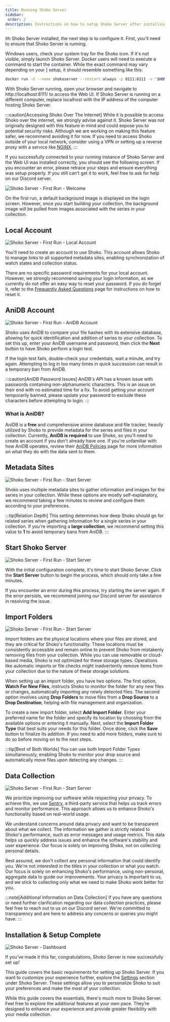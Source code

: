 ```yaml
---
title: Running Shoko Server
sidebar:
 order: 2
description: Instructions on how to setup Shoko Server after installing.
---
```


ith Shoko Server installed, the next step is to configure it. First, you'll need to ensure that Shoko Server is running.

Windows users, check your system tray for the Shoko icon. If it's not visible, simply launch Shoko Server. Docker
users will need to execute a command to start the container. While the exact command may vary depending on your ]
setup, it should resemble something like this:


```sh title="Example Command"
docker run -d --name shokoserver --restart always -p 8111:8111 -v "$HOME/.shoko:/home/shoko/.shoko" -v "/path/to/anime:/mnt/anime" -v "/path/to/import:/mnt/import" -e PUID=$UID -e PGID=$GID shokoanime/server:latest
```

With Shoko Server running, open your browser and navigate to http://localhost:8111/ to access the Web UI. If Shoko
Server is running on a different computer, replace localhost with the IP address of the computer hosting Shoko Server.

:::caution[Accessing Shoko Over The Internet]
While it is possible to access Shoko over the internet, we strongly advise against it. Shoko Server was not originally
designed with this feature in mind and could expose you to potential security risks. Although we are working on
making this feature safer, we recommend avoiding it for now. If you need to access Shoko outside of your local
network, consider using a VPN or setting up a reverse proxy with a service like
[NGINX](https://www.nginx.com/).
:::

If you successfully connected to your running instance of Shoko Server and the Web UI was installed correctly, you
should see the following screen. If you encounter an error, please retrace your steps and ensure everything was setup
properly. If you still can't get it to work, feel free to ask for help on our Discord server.

![Shoko Server - First Run - Welcome](../../../assets/img/shoko-server/shoko-server-first-run-welcome.jpg)

On the first run, a default background image is displayed on the login screen. However, once you start building your
collection, the background image will be pulled from images associated with the series in your collection.

## Local Account

![Shoko Server - First Run - Local Account](../../../assets/img/shoko-server/shoko-server-first-run-local-account.jpg)

You'll need to create an account to use Shoko. This account allows Shoko to manage links to all supported metadata
sites, enabling synchronization of watch states and collection status.

There are no specific password requirements for your local account. However, we strongly recommend saving your login
information, as we currently do not offer an easy way to reset your password. If you do forget it, refer to
the [Frequently Asked Questions](../../faq) page for instructions on how to reset it.

## AniDB Account

![Shoko Server - First Run - AniDB Account](../../../assets/img/shoko-server/shoko-server-first-run-anidb-account.jpg)

Shoko uses AniDB to compare your file hashes with its extensive database, allowing for quick identification and
addition of series to your collection. To set this up, enter your AniDB username and password, then click the
**Next** button to have Shoko perform a login test.

If the login test fails, double-check your credentials, wait a minute, and try again. Attempting to log in too many
times in quick succession can result in a temporary ban from AniDB.

:::caution[AniDB Password Issues]
AniDB's API has a known issue with passwords containing non-alphanumeric characters. This is an issue on their end
with no estimated time for a fix. To avoid getting your account temporarily banned, please update your password
to exclude these characters before attempting to login.
:::

### What is AniDB?

AniDB is a **free** and comprehensive anime database and file tracker, heavily utilized by Shoko to provide metadata
for the series and files in your collection. Currently, **AniDB is required** to use Shoko, so you'll need to create
an account if you don't already have one. If you're unfamiliar with how AniDB operates, review their
[AniDB Policies](https://anidb.net/policy) page for more information on what they do with the data sent to them.

## Metadata Sites

![Shoko Server - First Run - Start Server](../../../assets/img/shoko-server/shoko-server-first-run-metadata-sites.jpg)

Shoko uses multiple metadata sites to gather information and images for the series in your collection. While these
options are mostly self-explanatory, we recommend taking a few minutes to review and configure them according to
your preferences.

:::tip[Relation Depth]
This setting determines how deep Shoko should go for related series when gathering information for a single
series in your collection. If you're importing a **large collection**, we recommend setting this value to **1**
to avoid temporary bans from AniDB.
:::

## Start Shoko Server

![Shoko Server - First Run - Start Server](../../../assets/img/shoko-server/shoko-server-first-run-starting-server.jpg)

With the initial configuration complete, it's time to start Shoko Server. Click the **Start Server** button to begin
the process, which should only take a few minutes.

If you encounter an error during this process, try starting the server again. If the error persists, we recommend
joining our Discord server for assistance in resolving the issue.

## Import Folders

![Shoko Server - First Run - Start Server](../../../assets/img/shoko-server/shoko-server-first-run-import-folders.jpg)

Import folders are the physical locations where your files are stored, and they are critical for Shoko's functionality.
These locations must be consistently accessible and remain online to prevent Shoko from mistakenly removing files from
your collection. While you can use removable or cloud-based media, Shoko is not optimized for these storage types.
Operations like automatic imports or file checks might inadvertently remove items from your collection due to the
nature of these storage solutions.

When setting up an import folder, you have two options. The first option, **Watch For New Files**, instructs Shoko to
monitor the folder for any new files or changes, automatically importing any newly detected files. The second option
involves using **Drop Folders** to move files from a **Drop Source** to a **Drop Destination**, helping with file
management and organization.

To create a new import folder, select **Add Import Folder**. Enter your preferred name for the folder and specify its
location by choosing from the available options or entering it manually. Next, select the **Import Folder Type** that
best suits your needs for this folder. Once done, click the **Save** button to finalize its addition. If you need to add
more folders, make sure to do so before moving on to the next steps.

:::tip[Best of Both Worlds]
You can use both Import Folder Types simultaneously, enabling Shoko to monitor your drop source and automatically
move files upon detecting any changes.
:::

## Data Collection

![Shoko Server - First Run - Start Server](../../../assets/img/shoko-server/shoko-server-first-run-data-collection.jpg)

We prioritize improving our software while respecting your privacy. To achieve this, we use [Sentry](https://sentry.io/),
a third-party service that helps us track errors and monitor performance. This approach allows us to enhance
Shoko's functionality based on real-world usage.

We understand concerns around data privacy and want to be transparent about what we collect. The information we
gather is strictly related to Shoko's performance, such as error messages and usage metrics. This data helps us
quickly address issues and enhance the software's stability and user experience. Our focus is solely on improving
Shoko, not on collecting personal details.

Rest assured, we don't collect any personal information that could identify you. We're not interested in the titles
in your collection or what you watch. Our focus is solely on enhancing Shoko's performance, using non-personal,
aggregate data to guide our improvements. Your privacy is important to us, and we stick to collecting only what we
need to make Shoko work better for you.

:::note[Additional Information on Data Collection]
If you have any questions or need further clarification regarding our data collection practices, please feel free
to reach out to us on our Discord server. We're committed to transparency and are here to address any concerns
or queries you might have.
:::

## Installation & Setup Complete

![Shoko Server - Dashboard](../../../assets/img/shoko-server/shoko-server-dashboard.jpg)

If you've made it this far, congratulations, Shoko Server is now successfully set up!

This guide covers the basic requirements for setting up Shoko Server. If you want to customize your experience
further, explore the [Settings](/shoko-server/settings/) section under Shoko Server. These settings allow you to
personalize Shoko to suit your preferences and make the most of your collection.

While this guide covers the essentials, there's much more to Shoko Server. Feel free to explore the additional
features at your own pace. They’re designed to enhance your experience and provide greater flexibility with your
media collection.
